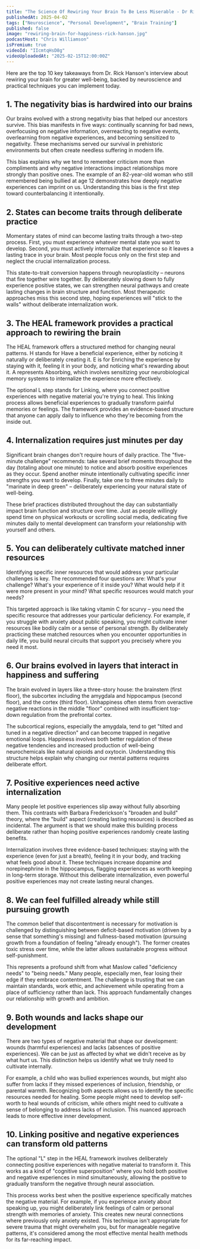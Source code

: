 ```yaml
---
title: "The Science Of Rewiring Your Brain To Be Less Miserable - Dr Rick Hanson"
publishedAt: 2025-04-02
tags: ["Neuroscience", "Personal Development", "Brain Training"]
published: false
image: "rewiring-brain-for-happiness-rick-hanson.jpg"
podcastHost: "Chris Williamson"
isPremium: true
videoId: "IIcmtqHsD8g"
videoUploadedAt: "2025-02-15T12:00:00Z"
---
```



<PodcastSummaryPageLayout frontmatter={frontmatter}>

Here are the top 10 key takeaways from Dr. Rick Hanson's interview about rewiring your brain for greater well-being, backed by neuroscience and practical techniques you can implement today.

## 1. The negativity bias is hardwired into our brains

Our brains evolved with a strong negativity bias that helped our ancestors survive. This bias manifests in five ways: continually scanning for bad news, overfocusing on negative information, overreacting to negative events, overlearning from negative experiences, and becoming sensitized to negativity. These mechanisms served our survival in prehistoric environments but often create needless suffering in modern life.

This bias explains why we tend to remember criticism more than compliments and why negative interactions impact relationships more strongly than positive ones. The example of an 82-year-old woman who still remembered being bullied at age 12 demonstrates how deeply negative experiences can imprint on us. Understanding this bias is the first step toward counterbalancing it intentionally.

## 2. States can become traits through deliberate practice

Momentary states of mind can become lasting traits through a two-step process. First, you must experience whatever mental state you want to develop. Second, you must actively internalize that experience so it leaves a lasting trace in your brain. Most people focus only on the first step and neglect the crucial internalization process.

This state-to-trait conversion happens through neuroplasticity – neurons that fire together wire together. By deliberately slowing down to fully experience positive states, we can strengthen neural pathways and create lasting changes in brain structure and function. Most therapeutic approaches miss this second step, hoping experiences will "stick to the walls" without deliberate internalization work.

## 3. The HEAL framework provides a practical approach to rewiring the brain

The HEAL framework offers a structured method for changing neural patterns. H stands for Have a beneficial experience, either by noticing it naturally or deliberately creating it. E is for Enriching the experience by staying with it, feeling it in your body, and noticing what's rewarding about it. A represents Absorbing, which involves sensitizing your neurobiological memory systems to internalize the experience more effectively.

The optional L step stands for Linking, where you connect positive experiences with negative material you're trying to heal. This linking process allows beneficial experiences to gradually transform painful memories or feelings. The framework provides an evidence-based structure that anyone can apply daily to influence who they're becoming from the inside out.

## 4. Internalization requires just minutes per day

Significant brain changes don't require hours of daily practice. The "five-minute challenge" recommends: take several brief moments throughout the day (totaling about one minute) to notice and absorb positive experiences as they occur. Spend another minute intentionally cultivating specific inner strengths you want to develop. Finally, take one to three minutes daily to "marinate in deep green" – deliberately experiencing your natural state of well-being.

These brief practices distributed throughout the day can substantially impact brain function and structure over time. Just as people willingly spend time on physical workouts or scrolling social media, dedicating five minutes daily to mental development can transform your relationship with yourself and others.

## 5. You can deliberately cultivate matched inner resources

Identifying specific inner resources that would address your particular challenges is key. The recommended four questions are: What's your challenge? What's your experience of it inside you? What would help if it were more present in your mind? What specific resources would match your needs?

This targeted approach is like taking vitamin C for scurvy – you need the specific resource that addresses your particular deficiency. For example, if you struggle with anxiety about public speaking, you might cultivate inner resources like bodily calm or a sense of personal strength. By deliberately practicing these matched resources when you encounter opportunities in daily life, you build neural circuits that support you precisely where you need it most.

## 6. Our brains evolved in layers that interact in happiness and suffering

The brain evolved in layers like a three-story house: the brainstem (first floor), the subcortex including the amygdala and hippocampus (second floor), and the cortex (third floor). Unhappiness often stems from overactive negative reactions in the middle "floor" combined with insufficient top-down regulation from the prefrontal cortex.

The subcortical regions, especially the amygdala, tend to get "tilted and tuned in a negative direction" and can become trapped in negative emotional loops. Happiness involves both better regulation of these negative tendencies and increased production of well-being neurochemicals like natural opioids and oxytocin. Understanding this structure helps explain why changing our mental patterns requires deliberate effort.

## 7. Positive experiences need active internalization

Many people let positive experiences slip away without fully absorbing them. This contrasts with Barbara Frederickson's "broaden and build" theory, where the "build" aspect (creating lasting resources) is described as incidental. The argument is that we should make this building process deliberate rather than hoping positive experiences randomly create lasting benefits.

Internalization involves three evidence-based techniques: staying with the experience (even for just a breath), feeling it in your body, and tracking what feels good about it. These techniques increase dopamine and norepinephrine in the hippocampus, flagging experiences as worth keeping in long-term storage. Without this deliberate internalization, even powerful positive experiences may not create lasting neural changes.

## 8. We can feel fulfilled already while still pursuing growth

The common belief that discontentment is necessary for motivation is challenged by distinguishing between deficit-based motivation (driven by a sense that something's missing) and fullness-based motivation (pursuing growth from a foundation of feeling "already enough"). The former creates toxic stress over time, while the latter allows sustainable progress without self-punishment.

This represents a profound shift from what Maslow called "deficiency needs" to "being needs." Many people, especially men, fear losing their edge if they embrace contentment. The challenge is trusting that we can maintain standards, work ethic, and achievement while operating from a place of sufficiency rather than lack. This approach fundamentally changes our relationship with growth and ambition.

## 9. Both wounds and lacks shape our development

There are two types of negative material that shape our development: wounds (harmful experiences) and lacks (absences of positive experiences). We can be just as affected by what we didn't receive as by what hurt us. This distinction helps us identify what we truly need to cultivate internally.

For example, a child who was bullied experiences wounds, but might also suffer from lacks if they missed experiences of inclusion, friendship, or parental warmth. Recognizing both aspects allows us to identify the specific resources needed for healing. Some people might need to develop self-worth to heal wounds of criticism, while others might need to cultivate a sense of belonging to address lacks of inclusion. This nuanced approach leads to more effective inner development.

## 10. Linking positive and negative experiences can transform old patterns

The optional "L" step in the HEAL framework involves deliberately connecting positive experiences with negative material to transform it. This works as a kind of "cognitive superposition" where you hold both positive and negative experiences in mind simultaneously, allowing the positive to gradually transform the negative through neural association.

This process works best when the positive experience specifically matches the negative material. For example, if you experience anxiety about speaking up, you might deliberately link feelings of calm or personal strength with memories of anxiety. This creates new neural connections where previously only anxiety existed. This technique isn't appropriate for severe trauma that might overwhelm you, but for manageable negative patterns, it's considered among the most effective mental health methods for its far-reaching impact.

</PodcastSummaryPageLayout>
